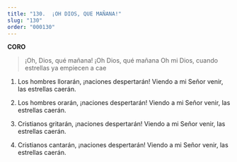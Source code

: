 ```yaml
---
title: "130.  ¡OH DIOS, QUE MAÑANA!"
slug: "130"
order: "000130"
---
```



**CORO**
>¡Oh, Dios, qué mañana!	¡Oh Dios, qué mañana Oh mi Dios, cuando estrellas ya empiecen a cae

1. Los hombres llorarán, ¡naciones despertarán! Viendo a mi Señor venir, las estrellas caerán.

2.	Los hombres orarán,  ¡naciones despertarán! Viendo a mi Señor venir, las estrellas caerán.

3.	Cristianos gritarán,  ¡naciones despertarán! Viendo a mi Señor venir, las estrellas caerán.

4.	Cristianos cantarán,  ¡naciones despertarán! Viendo a mi Señor venir, las estrellas caerán.

